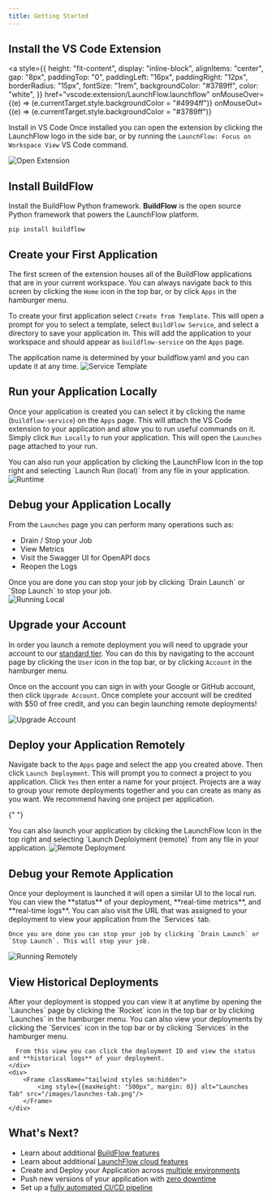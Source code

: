 ```yaml
---
title: Getting Started
---
```


## Install the VS Code Extension

<a
  style={{
    height: "fit-content",
    display: "inline-block",
    alignItems: "center",
    gap: "8px",
    paddingTop: "0",
    paddingLeft: "16px",
    paddingRight: "12px",
    borderRadius: "15px",
    fontSize: "1rem",
    backgroundColor: "#3789ff",
    color: "white",
  }}
  href="vscode:extension/LaunchFlow.launchflow"
  onMouseOver={(e) => (e.currentTarget.style.backgroundColor = "#4994ff")}
  onMouseOut={(e) => (e.currentTarget.style.backgroundColor = "#3789ff")}
>
  Install in VS Code
</a>
Once installed you can open the extension by clicking the LaunchFlow logo in the
side bar, or by running the `LaunchFlow: Focus on Workspace View` VS Code command.
<Frame className="tailwind styles sm:hidden">
  <img
    style={{ maxHeight: "500px", margin: 0 }}
    alt="Open Extension"
    src="/images/open-extension.png"
  />
</Frame>

## Install BuildFlow

Install the BuildFlow Python framework. **BuildFlow** is the open source Python framework that powers the LaunchFlow platform.

```
pip install buildflow
```

## Create your First Application

The first screen of the extension houses all of the BuildFlow applications that are in your current workspace. You can always navigate back to this screen by clicking the `Home` icon in the top bar, or by click `Apps` in the hamburger menu.

To create your first application select `Create from Template`. This will open a prompt for you to select a template, select `BuildFlow Service`, and select a directory to save your application in. This will add the application to your workspace and should appear as `buildflow-service` on the `Apps` page.

<Tip>
  The application name is determined by your
  buildflow.yaml and
  you can update it at any time.
</Tip>

<Frame className="tailwind styles sm:hidden">
  <img
    style={{ maxHeight: "500px", margin: 0 }}
    alt="Service Template"
    src="/images/buildflow-service-template.png"
  />
</Frame>

## Run your Application Locally

Once your application is created you can select it by clicking the name (`buildflow-service`) on the `Apps` page. This will attach the VS Code extension to your application and allow you to run useful commands on it. Simply click `Run Locally` to run your application. This will open the `Launches` page attached to your run.

<Tip>
  You can also run your application by clicking the LaunchFlow Icon in the top
  right and selecting `Launch Run (local)` from any file in your application.
</Tip>
<Frame className="tailwind styles sm:hidden">
  <img
    style={{ maxHeight: "500px", margin: 0 }}
    alt="Runtime"
    src="/images/runtime.png"
  />
</Frame>

## Debug your Application Locally

From the `Launches` page you can perform many operations such as:

<div className="grid sm:grid-cols-2">
  <div>
    <ul>
      <li>Drain / Stop your Job</li>
      <li>View Metrics</li>
      <li>Visit the Swagger UI for OpenAPI docs</li>
      <li>Reopen the Logs</li>
    </ul>
    Once you are done you can stop your job by clicking `Drain Launch` or `Stop Launch`
    to stop your job.
  </div>
  <div>
    <Frame className="tailwind styles sm:hidden">
      <img
        style={{ maxHeight: "500px", margin: 0 }}
        alt="Running Local"
        src="/images/running-local.png"
      />
    </Frame>
  </div>
</div>

## Upgrade your Account

In order you launch a remote deployment you will need to upgrade your account to our [standard tier](https://www.launchflow.com/pricing). You can do this by navigating to the account page by clicking the `User` icon in the top bar, or by clicking `Account` in the hamburger menu.

Once on the account you can sign in with your Google or GitHub account, then click `Upgrade Account`. Once complete your account will be credited with $50 of free credit, and you can begin launching remote deployments!

<Frame className="tailwind styles sm:hidden">
  <img
    style={{ maxHeight: "500px", margin: 0 }}
    alt="Upgrade Account"
    src="/images/upgrade-account.png"
  />
</Frame>

## Deploy your Application Remotely

Navigate back to the `Apps` page and select the app you created above. Then click `Launch Deployment`. This will prompt you to connect a project to you application. Click `Yes` then enter a name for your project. Projects are a way to group your remote deployments together and you can create as many as you want. We recommend having one project per application.

{" "}

<Tip>
  You can also launch your application by clicking the LaunchFlow Icon in the
  top right and selecting `Launch Deploiyment (remote)` from any file in your
  application.
</Tip>
<Frame className="tailwind styles sm:hidden">
  <img
    style={{ maxHeight: "500px", margin: 0 }}
    alt="Remote Deployment"
    src="/images/full-launch.gif"
  />
</Frame>

## Debug your Remote Application

<div>
    Once your deployment is launched it will open a similar UI to the local run. You can view the **status** of your deployment, **real-time metrics**, and **real-time logs**. You can also visit the URL that was assigned to your deployment to view your application from the `Services` tab.

    Once you are done you can stop your job by clicking `Drain Launch` or `Stop Launch`. This will stop your job.

</div>
<div>
    <Frame className="tailwind styles sm:hidden">
        <img style={{maxHeight: "500px", margin: 0}} alt="Running Remotely" src="/images/launch-with-services.png"/>
    </Frame>
</div>

## View Historical Deployments

<div className="grid sm:grid-cols-2 space-x-2">
    <div>
      After your deployment is stopped you can view it at anytime by opening the `Launches` page by clicking the `Rocket` icon in the top bar or by clicking `Launches` in the hamburger menu. You can also view your deployments by clicking the `Services` icon in the top bar or by clicking `Services` in the hamburger menu.

      From this view you can click the deployment ID and view the status and **historical logs** of your deployment.
    </div>
    <div>
        <Frame className="tailwind styles sm:hidden">
            <img style={{maxHeight: "500px", margin: 0}} alt="Launches Tab" src="/images/launches-tab.png"/>
        </Frame>
    </div>

</div>

## What's Next?

- Learn about additional [BuildFlow features](https://buildflow.dev)
- Learn about additional [LaunchFlow cloud features](/launchflow-cloud/)
- Create and Deploy your Application across [multiple environments](/launchflow-cloud/user-guides/environments)
- Push new versions of your application with [zero downtime](/launchflow-cloud/user-guides/update-a-deployment)
- Set up a [fully automated CI/CD pipeline](/launchflow-cloud/user-guides/setup-a-release-pipeline)
